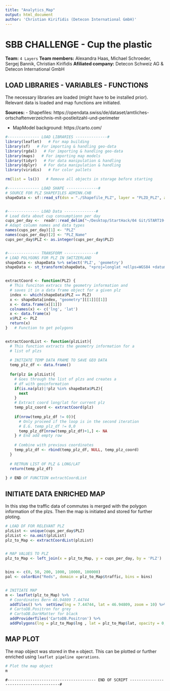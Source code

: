 ```yaml
---
title: "Analytics_Map"
output: html_document
author: 'Christian Kirifidis (Detecon International GmbH)' 
---
```


# SBB CHALLENGE - Cup the plastic

**Team:** `4 Layers`
**Team members:** Alexandra Haas, Michael Schroeder, Sergej Bannik, Christian Kirifidis
**Afiliated company:** Detecon Schweiz AG & Detecon International GmbH

## LOAD LIBRARIES - VARIABLES - FUNCTIONS

The necessary libraries are loaded (might have to be installed prior). Relevant data is loaded and map functions are initiated. 

**Sources:**
- Shapefiles: https://opendata.swiss/de/dataset/amtliches-ortschaftenverzeichnis-mit-postleitzahl-und-perimeter

- MapModel background: https://carto.com/

```r
#-------------- LOAD LIBRARIES --------------#
library(leaflet)   # For map building
library(sf)   # For importing & handling geo-data
library(rgdal)   # For importing & handling geo-data
library(maps)   # For importing map models
library(tidyr)   # For data manipulation & handling
library(dplyr)   # For data manipulation & handling
library(viridis)   # For color pallets

rm(list = ls())   # Remove all objects in storage before starting

#-------------- LOAD SHAPE --------------#
# SOURCE FOR PLZ SHAPEFILES ADMINN.CHB
shapeData <- sf::read_sf(dsn = "./Shapefile_PLZ", layer = "PLZO_PLZ", as_tibble = F)


#-------------- LOAD Data --------------#
# Load data about cup consumptionn per day
cups_per_day <-  readr::read_delim("~/Desktop/StartHack/04 Git/START19-DCN/data_analysis/cups_per_day.tsv", "\t", escape_double = FALSE, col_types = cols(`PLZ To` = col_number()), trim_ws = TRUE)
# Adapt column names and data types
names(cups_per_day)[1] <- "PLZ"
names(cups_per_day)[2] <- "PLZ_Name"
cups_per_day$PLZ <- as.integer(cups_per_day$PLZ)


#-------------- TRANSFORM --------------#
# LOAD POLYGONS FOR PLZ IN SWITZERLAND
shapeData <- shapeData %>% select('PLZ', 'geometry')
shapeData <- st_transform(shapeData, "+proj=longlat +ellps=WGS84 +datum=WGS84")


extractCoord <- function(PLZ) {
  # This funciton extracs the geometry information and
  # saves it in a data frame object for a given plz
  index <- which(shapeData$PLZ == PLZ)
  x <- shapeData[index, "geometry"][[1]][[1]]
  x <- data.frame(x[[1]])
  colnames(x) <- c('lng', 'lat')
  x <- data.frame(x)
  x$PLZ <- PLZ
  return(x)
}   # Function to get polygons


extractCoordList <- function(plzList){
  # This function extracts the geometry information for a 
  # list of plzs
  
  # INITZATE TEMP DATA FRAME TO SAVE GEO DATA
  temp_plz_df <- data.frame()
  
  for(plz in plzList){
    # Goes through the list of plzs and creates a
    # df with geoinformation
    if(is.na(plz)|!plz %in% shapeData$PLZ){
      next
    }
    # Extract coord long/lat for current plz
    temp_plz_coord <- extractCoord(plz)
    
    if(nrow(temp_plz_df != 0)){
      # Only proceed if the loop is in the second iteration
      # E.G. temp_plz_df != 0,0
      temp_plz_df[nrow(temp_plz_df)+1,] <- NA
    } # End add empty row
    
    # Combine with previous coordinates
    temp_plz_df <- rbind(temp_plz_df, NULL, temp_plz_coord)
  }
  
  # RETRUN LIST OF PLZ & LONG/LAT
  return(temp_plz_df)
  
} # END OF FUNCTION extractCoordList
```




## INITIATE DATA ENRICHED MAP 

In this step the traffic data of commutes is merged with the polygon information of the plzs. Then the map is initiated and stored for further ploting. 

```r
# LOAD DF FOR RELEVANT PLZ
plzList <- unique(cups_per_day$PLZ)
plzList <- na.omit(plzList)
plz_to_Map <- extractCoordList(plzList)


# MAP VALUES TO PLZ
plz_to_Map <- left_join(x = plz_to_Map, y = cups_per_day, by = 'PLZ')


bins <- c(0, 50, 200, 1000, 10000, 100000)
pal <- colorBin("Reds", domain = plz_to_Map$traffic, bins = bins)


# INITIATE MAP
m <- leaflet(plz_to_Map) %>%
  # Coordinates Bern 46.94809 7.44744
  addTiles() %>%  setView(lng = 7.44744, lat = 46.94809, zoom = 10) %>%
  # CartoDB.Positron for grey
  # CartoDB.DarkMatter for black
  addProviderTiles('CartoDB.Positron') %>% 
  addPolygons(lng = plz_to_Map$lng , lat = plz_to_Map$lat, opacity = 0, fillOpacity = 0.8, smoothFactor = 0, color = ~pal(na.omit(unique(bins)))) %>% addLegend("bottomright", pal = pal, values = bins, title = "Number of Cups", opacity = 1)
```


## MAP PLOT

The map object was stored in the `m` object. This can be plotted or further enriched using `leaflet pipeline operations`. 

```r
# Plot the map object
m
```



`#--------------------------------------- END OF SCRIPT ---------------------------------------#` 



